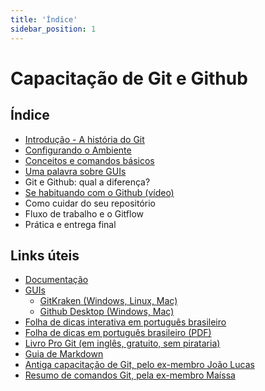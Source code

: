 ```yaml
---
title: 'Índice'
sidebar_position: 1
---
```


# Capacitação de Git e Github

## Índice

- [Introdução - A história do Git](./introducao)
- [Configurando o Ambiente](./ambiente)
- [Conceitos e comandos básicos](./basico)
- [Uma palavra sobre GUIs](./guis)
- Git e Github: qual a diferença?
- [Se habituando com o Github (vídeo)](./github)
- Como cuidar do seu repositório
- Fluxo de trabalho e o Gitflow
- Prática e entrega final

## Links úteis

- [Documentação](https://git-scm.com/docs)
- [GUIs](https://git-scm.com/downloads/guis)
  - [GitKraken (Windows, Linux, Mac)](https://www.gitkraken.com/git-client)
  - [Github Desktop (Windows, Mac)](https://desktop.github.com/)
- [Folha de dicas interativa em português brasileiro](https://ndpsoftware.com/git-cheatsheet.html)
- [Folha de dicas em português brasileiro (PDF)](https://training.github.com/downloads/pt_BR/github-git-cheat-sheet.pdf)
- [Livro Pro Git (em inglês, gratuito, sem pirataria)](https://github.com/progit/progit2/releases/download/2.1.427/progit.pdf)
- [Guia de Markdown](https://www.markdownguide.org/)
- [Antiga capacitação de Git, pelo ex-membro João Lucas](https://youtu.be/QwXvb5M0Ue4)
- [Resumo de comandos Git, pela ex-membro Maíssa](https://docs.google.com/document/d/19Wh7Q6Edms9DOHxTbyOwc3SJm_PVHEbHnAOdfK2a1dw/edit?usp=sharing)

